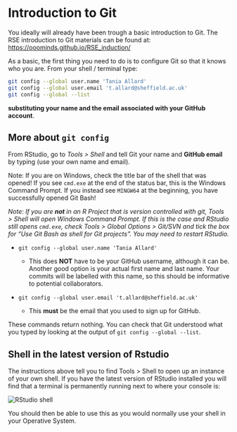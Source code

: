 # Introduction to Git

You ideally will already have been trough a basic introduction to Git. The RSE introduction to Git materials can be found at: [https://ooominds.github.io/RSE_induction/](https://ooominds.github.io/RSE_induction/)

As a basic, the first thing you need to do is to configure Git so that it knows who you are. From your shell / terminal type:

``` bash
git config --global user.name 'Tania Allard'
git config --global user.email 't.allard@sheffield.ac.uk'
git config --global --list
```
**substituting your name and the email associated with your GitHub account**.

## More about `git config`

From RStudio, go to *Tools > Shell* and tell Git your name and **GitHub email** by typing (use your own name and email).


Note: If you are on Windows, check the title bar of the shell that was opened! If you see `cmd.exe` at the end of the status bar, this is the Windows Command Prompt. If you instead see `MINGW64` at the beginning, you have successfully opened Git Bash!

_Note: If you are **not** in an R Project that is version controlled with git, *Tools > Shell* will open Windows Command Prompt. If this is the case and RStudio still opens `cmd.exe`, check *Tools > Global Options > Git/SVN* and tick the box for "Use Git Bash as shell for Git projects". You may need to restart RStudio._

  * `git config --global user.name 'Tania Allard'`
  
    - This does __NOT__ have to be your GitHub username, although it can be. Another good option is your actual first name and last name. Your commits will be labelled with this name, so this should be informative to potential collaborators.

  * `git config --global user.email 't.allard@sheffield.ac.uk'`
  
    - This __must__ be the email that you used to sign up for GitHub.

These commands return nothing. You can check that Git understood what you typed by looking at the output of `git config --global --list`.

## Shell in the latest version of Rstudio

The instructions above tell you to find Tools > Shell to open up an instance of your own shell. If you have the latest version of RStudio installed you will find that a terminal is permanently running next to where your console is:

<img src="images/terminal.png" alt="RStudio shell" />

You should then be able to use this as you would normally use your shell in your Operative System.

